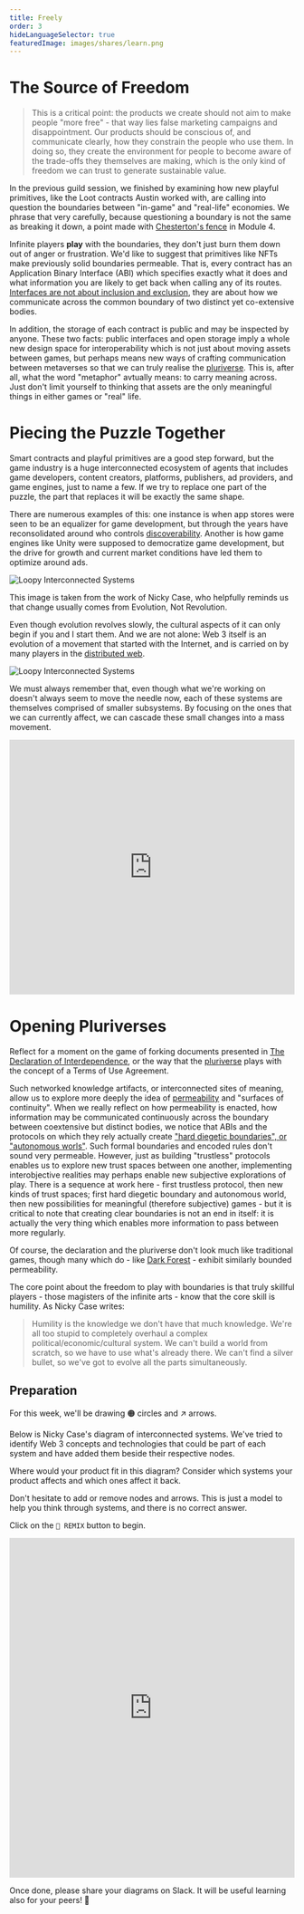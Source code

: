 ```yaml
---
title: Freely
order: 3
hideLanguageSelector: true
featuredImage: images/shares/learn.png
---
```


# The Source of Freedom

> This is a critical point: the products we create should not aim to make people "more free" - that way lies false marketing campaigns and disappointment. Our products should be conscious of, and communicate clearly, how they constrain the people who use them. In doing so, they create the environment for people to become aware of the trade-offs they themselves are making, which is the only kind of freedom we can trust to generate sustainable value.

In the previous guild session, we finished by examining how new playful primitives, like the Loot contracts Austin worked with, are calling into question the boundaries between "in-game" and "real-life" economies. We phrase that very carefully, because questioning a boundary is not the same as breaking it down, a point made with [Chesterton's fence](/learn/module-4/) in Module 4.

Infinite players **play** with the boundaries, they don't just burn them down out of anger or frustration. We'd like to suggest that primitives like NFTs make previously solid boundaries permeable. That is, every contract has an Application Binary Interface (ABI) which specifies exactly what it does and what information you are likely to get back when calling any of its routes. [Interfaces are not about inclusion and exclusion](/learn/module-4/self-enquiry/#signature-performances), they are about how we communicate across the common boundary of two distinct yet co-extensive bodies. 

In addition, the storage of each contract is public and may be inspected by anyone. These two facts: public interfaces and open storage imply a whole new design space for interoperability which is not just about moving assets between games, but perhaps means new ways of crafting communication between metaverses so that we can truly realise the [pluriverse](https://pluriverse.world/). This is, after all, what the word "metaphor" avtually means: to carry meaning across. Just don't limit yourself to thinking that assets are the only meaningful things in either games or "real" life.

# Piecing the Puzzle Together

Smart contracts and playful primitives are a good step forward, but the game industry is a huge interconnected ecosystem of agents that includes game developers, content creators, platforms, publishers, ad providers, and game engines, just to name a few. If we try to replace one part of the puzzle, the part that replaces it will be exactly the same shape.

There are numerous examples of this: one instance is when app stores were seen to be an equalizer for game development, but through the years have reconsolidated around who controls [discoverability](/track-gaming/module-5/). Another is how game engines like Unity were supposed to democratize game development, but the drive for growth and current market conditions have led them to optimize around ads.

<Image src="/images/gaming-img/loopy.gif" alt="Loopy Interconnected Systems" />

This image is taken from the work of Nicky Case, who helpfully reminds us that change usually comes from <Link to="https://blog.ncase.me/evolution-not-revolution/">Evolution, Not Revolution.</Link> 

Even though evolution revolves slowly, the cultural aspects of it can only begin if you and I start them. And we are not alone: Web 3 itself is an evolution of a movement that started with the Internet, and is carried on by many players in the [distributed web](https://getdweb.net/principles).

<Image src="/images/gaming-img/opensourceloopy.gif" alt="Loopy Interconnected Systems" />

We must always remember that, even though what we're working on doesn't always seem to move the needle now, each of these systems are themselves comprised of smaller subsystems. By focusing on the ones that we can currently affect, we can cascade these small changes into a mass movement.

<iframe width="100%" height="450" frameborder="0" src="https://ncase.me/loopy/v1/?embed=1&data=[[[3,987,448,0.16,%22Ad%2520money%22,3],[5,666,426,0.5,%22TRUST%22,2],[6,500,318,0.16,%22Web%25203%2520Game%22,5],[7,816,312,0.16,%22Clickbait%2520Games%22,1],[8,808,529,0.5,%22Social%2520reach%22,1],[9,518,526,0.5,%22Social%2520reach%22,5],[10,359,449,0.16,%22Radical%2520Markets%22,3],[11,661,263,0,%22%255Bclick%2520to%2520start%255D%22,3]],[[7,5,-11,-1,0],[6,5,16,1,0],[7,8,16,1,0],[8,3,-53,1,0],[7,8,48,1,0],[6,9,-14,1,0],[9,10,49,1,0],[11,7,17,1,0],[11,6,-16,1,0],[8,9,8,-1,0],[9,8,-48,-1,0],[10,6,55,1,0],[3,7,-73,1,0],[7,8,81,1,0]],[[659,628,%22attention%2520economy%250Ais%2520zero-sum%22],[1000,583,%22clickbait%2520games%250Afund%2520themselves%2520more%22],[346,581,%22web%25203%2520games%250Afund%2520themselves%2520a%2520bit%22]],13%5D"></iframe>

# Opening Pluriverses

Reflect for a moment on the game of forking documents presented in [The Declaration of Interdependence](https://www.interdependence.online/about), or the way that the [pluriverse](https://pluriverse.world/) plays with the concept of a Terms of Use Agreement. 

Such networked knowledge artifacts, or interconnected sites of meaning, allow us to explore more deeply the idea of [permeability](https://vimeo.com/richblundell/animalia) and "surfaces of continuity". When we really reflect on how permeability is enacted, how information may be communicated continuously across the boundary between coextensive but distinct bodies, we notice that ABIs and the protocols on which they rely actually create ["hard diegetic boundaries", or "autonomous worls"](https://0xparc.org/blog/autonomous-worlds). Such formal boundaries and encoded rules don't sound very permeable. However, just as building "trustless" protocols enables us to explore new trust spaces between one another, implementing interobjective realities may perhaps enable new subjective explorations of play. There is a sequence at work here - first trustless protocol, then new kinds of trust spaces; first hard diegetic boundary and autonomous world, then new possibilities for meaningful (therefore subjective) games - but it is critical to note that creating clear boundaries is not an end in itself: it is actually the very thing which enables more information to pass between more regularly.

Of course, the declaration and the pluriverse don't look much like traditional games, though many which do - like [Dark Forest](https://zkga.me/) - exhibit similarly bounded permeability.

The core point about the freedom to play with boundaries is that truly skillful players - those magisters of the infinite arts - know that the core skill is humility. As Nicky Case writes:

> Humility is the knowledge we don't have that much knowledge. We're all too stupid to completely overhaul a complex political/economic/cultural system. We can't build a world from scratch, so we have to use what's already there. We can't find a silver bullet, so we've got to evolve all the parts simultaneously.

## Preparation

For this week, we'll be drawing 🟠 circles and ↗ arrows. 

Below is Nicky Case's diagram of interconnected systems. We've tried to identify Web 3 concepts and technologies that could be part of each system and have added them beside their respective nodes. 

Where would your product fit in this diagram? Consider which systems your product affects and which ones affect it back.

Don't hesitate to add or remove nodes and arrows. This is just a model to help you think through systems, and there is no correct answer.

Click on the `🔀 REMIX` button to begin. 

<iframe width="100%" height="600" frameborder="0" src="https://ncase.me/loopy/v1.1/?embed=1&data=[[[1,672,551,1,%22Technology%22,4],[2,669,119,1,%22Policy%22,0],[3,395,332,1,%22Culture%22,2],[4,944,330,1,%22Economics%22,3],[5,131,404,1,%22Cryptoart%22,2],[6,282,397,1,%22Social%2520Tokens%22,2],[7,253,540,1,%22Sustainability%22,2],[8,215,251,1,%22Memes%22,2],[9,838,70,1,%22Smart%2520Contracts%22,0],[10,494,75,1,%22Regulation%22,0],[11,1016,144,1,%22OS%2520Foundations%22,0],[12,326,133,1,%22DAOs%22,0],[13,1208,370,1,%22Discoverability%22,3],[14,1089,281,1,%22Gamification%22,3],[15,541,619,1,%22Blockchains%22,4],[16,813,622,1,%22Decentralized%2520Storage%22,4],[17,1153,582,1,%22DeFi%22,3],[18,1054,440,1,%22Radical%2520Economics%22,3],[19,415,533,1,%22Zero%2520Knowledge%22,4],[20,942,543,1,%22Protocols%22,4]],[[1,2,61,1,0],[2,1,49,1,0],[3,2,58,1,0],[2,3,37,1,0],[3,1,-60,1,0],[1,3,-53,1,0],[1,4,-69,1,0],[1,4,40,1,0],[4,2,39,1,0],[2,4,57,1,0],[3,4,-49,1,0],[4,3,-55,1,0]],[],20%5D"></iframe>

Once done, please share your diagrams on Slack. It will be useful learning also for your peers! 🙌